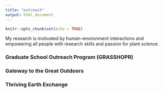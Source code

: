 ```yaml
---
title: "outreach"
output: html_document
---
```


```r
knitr::opts_chunk$set(echo = TRUE)
```
My research is motivated by human-environment interactions and empowering all people with research skills and passion for plant science.

### Graduate School Outreach Program (GRASSHOPR)

### Gateway to the Great Outdoors

### Thriving Earth Exchange

